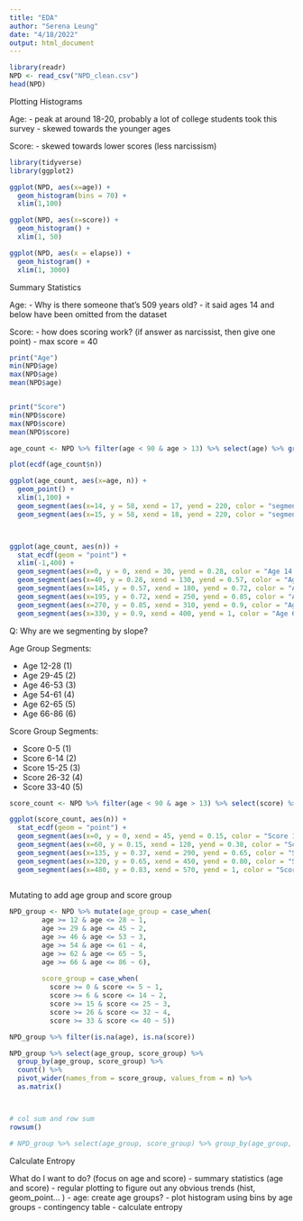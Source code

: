 ---
title: "EDA"
author: "Serena Leung"
date: "4/18/2022"
output: html_document
---

```{r}
library(readr)
NPD <- read_csv("NPD_clean.csv")
head(NPD)
```
########## Plotting Histograms ################

Age: 
- peak at around 18-20, probably a lot of college students took this survey 
- skewed towards the younger ages 


Score: 
- skewed towards lower scores (less narcissism)

```{r}
library(tidyverse)
library(ggplot2)

ggplot(NPD, aes(x=age)) + 
  geom_histogram(bins = 70) + 
  xlim(1,100)

ggplot(NPD, aes(x=score)) + 
  geom_histogram() + 
  xlim(1, 50)

ggplot(NPD, aes(x = elapse)) + 
  geom_histogram() + 
  xlim(1, 3000)
```

########## Summary Statistics ############
Age:
- Why is there someone that's 509 years old? 
- it said ages 14 and below have been omitted from the dataset

Score:
- how does scoring work? (if answer as narcissist, then give one point)
- max score = 40

```{r}
print("Age")
min(NPD$age)
max(NPD$age)
mean(NPD$age)


print("Score")
min(NPD$score)
max(NPD$score)
mean(NPD$score)
```
```{r}
age_count <- NPD %>% filter(age < 90 & age > 13) %>% select(age) %>% group_by(age) %>% count()

plot(ecdf(age_count$n))

ggplot(age_count, aes(x=age, n)) + 
  geom_point() + 
  xlim(1,100) + 
  geom_segment(aes(x=14, y = 58, xend = 17, yend = 220, color = "segment")) + 
  geom_segment(aes(x=15, y = 58, xend = 18, yend = 220, color = "segment"))



ggplot(age_count, aes(n)) +
  stat_ecdf(geom = "point") + 
  xlim(-1,400) + 
  geom_segment(aes(x=0, y = 0, xend = 30, yend = 0.28, color = "Age 14 - 28"), size = 1.25) + 
  geom_segment(aes(x=40, y = 0.28, xend = 130, yend = 0.57, color = "Age 29 - 45"), size = 1.25) + 
  geom_segment(aes(x=145, y = 0.57, xend = 180, yend = 0.72, color = "Age 46 - 53"), size = 1.25) + 
  geom_segment(aes(x=195, y = 0.72, xend = 250, yend = 0.85, color = "Age 54 - 61"), size = 1.25) +
  geom_segment(aes(x=270, y = 0.85, xend = 310, yend = 0.9, color = "Age 62 - 65"), size = 1.25) + 
  geom_segment(aes(x=330, y = 0.9, xend = 400, yend = 1, color = "Age 66 - 72"), size = 1.25) 
```
Q: Why are we segmenting by slope?

Age Group Segments:  

* Age 12-28 (1)
* Age 29-45 (2)
* Age 46-53 (3)
* Age 54-61 (4)
* Age 62-65 (5)
* Age 66-86 (6)


Score Group Segments: 

* Score 0-5 (1)
* Score 6-14 (2)
* Score 15-25 (3)
* Score 26-32 (4)
* Score 33-40 (5)

```{r}
score_count <- NPD %>% filter(age < 90 & age > 13) %>% select(score) %>% group_by(score) %>% count()

ggplot(score_count, aes(n)) +
  stat_ecdf(geom = "point") + 
  geom_segment(aes(x=0, y = 0, xend = 45, yend = 0.15, color = "Score 1 - 5"), size = 1.25) + 
  geom_segment(aes(x=60, y = 0.15, xend = 120, yend = 0.38, color = "Score 6 - 14"), size = 1.25) + 
  geom_segment(aes(x=135, y = 0.37, xend = 290, yend = 0.65, color = "Score 15 - 25"), size = 1.25) + 
  geom_segment(aes(x=320, y = 0.65, xend = 450, yend = 0.80, color = "Score 26 - 32"), size = 1.25) +
  geom_segment(aes(x=480, y = 0.83, xend = 570, yend = 1, color = "Score 33 - 40"), size = 1.25) 
  
```

############# Mutating to add age group and score group  ###############

```{r}
NPD_group <- NPD %>% mutate(age_group = case_when(
        age >= 12 & age <= 28 ~ 1,
        age >= 29 & age <= 45 ~ 2,
        age >= 46 & age <= 53 ~ 3,
        age >= 54 & age <= 61 ~ 4,
        age >= 62 & age <= 65 ~ 5,
        age >= 66 & age <= 86 ~ 6), 
        
        score_group = case_when(
          score >= 0 & score <= 5 ~ 1,
          score >= 6 & score <= 14 ~ 2,
          score >= 15 & score <= 25 ~ 3,
          score >= 26 & score <= 32 ~ 4,
          score >= 33 & score <= 40 ~ 5))
```

```{r}
NPD_group %>% filter(is.na(age), is.na(score))
```



```{r}
NPD_group %>% select(age_group, score_group) %>% 
  group_by(age_group, score_group) %>% 
  count() %>%
  pivot_wider(names_from = score_group, values_from = n) %>%
  as.matrix()



# col sum and row sum 
rowsum()

# NPD_group %>% select(age_group, score_group) %>% group_by(age_group, score_group)


```





######## Calculate Entropy ############



What do I want to do? (focus on age and score)
- summary statistics (age and score) 
- regular plotting to figure out any obvious trends (hist, geom_point... )
- age: create age groups?
- plot histogram using bins by age groups
- contingency table
- calculate entropy



